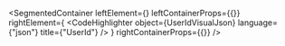 
<SegmentedContainer
  leftElement={<UserIdDesc />}
  leftContainerProps={{}}
  rightElement={
    <CodeHighlighter
      object={UserIdVisualJson}
      language={"json"}
      title={"UserId"}
    />
  }
  rightContainerProps={{}}
/>

<div
  class={"spacer"}
/>


